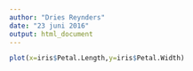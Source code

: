```yaml
---
author: "Dries Reynders"
date: "23 juni 2016"
output: html_document
---
```





```r
plot(x=iris$Petal.Length,y=iris$Petal.Width)
```


